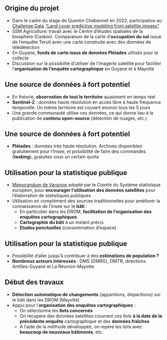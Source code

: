 ## Origine du projet

- Dans le cadre du stage de Quentin Chabennet en 2022, participation au [Challenge Data](https://challengedata.ens.fr/) ["Land cover predictive modeling from satellite images"](https://challengedata.ens.fr/challenges/48)
- SSM Agriculture: travail avec le Centre d'études spatiales de la biosphère (Cesbio). Comparaison de la carte d'[**occupation du sol**]{.orange} issue de l'enquête Teruti avec une carte construite avec des données de télédétection
- En Guyane, [**fonds de carte issus de données Pléiades**]{.orange} utilisés pour la collecte
- Discussion sur la possibilité d'utiliser de l'imagerie satellite pour faciliter l'[**organisation de l'enquête cartographique**]{.orange} en Guyane et à Mayotte

## Une source de données à fort potentiel

- En théorie, [**observation de tout le territoire**]{.orange} quasiment en temps réel
- [**Sentinel-2**]{.orange} : données haute résolution en accès libre à haute fréquence temporelle. Un même territoire est couvert environ tous les 5 jours
- Une grande communauté utilise ces données, ce qui donne lieu à la publication de [**contenu open-source**]{.orange} (détection de nuages, etc.)

## Une source de données à fort potentiel

- [**Pléiades**]{.orange} : données très haute résolution. Archives disponibles gratuitement pour l'Insee, et possibilité de faire des commandes (**tasking**), gratuites sous un certain quota 

## Utilisation pour la statistique publique

- [Mémorandum de Varsovie](https://dgins2021.stat.gov.pl/warsaw-memorandum) adopté par le Comité du Système statistique européen, pour [**encourager l'utilisation des données satellites**]{.orange} pour l'élaboration de statistiques publiques
- Utilisation en complément des sources traditionnelles pour améliorer la connaissance de l'Insee sur le [**bâti**]{.orange} :
  - En particulier dans les DROM, [**facilitation de l'organisation des enquêtes cartographiques**]{.blue2}
  - [**Cartographie du bâti**]{.blue2} à un instant précis
  - [**Etudes ponctuelles**]{.blue2} (consommation d'espace)

<!-- A mentionner, meilleure enquête cartographique = meilleur RIL = meilleures enquêtes -->

## Utilisation pour la statistique publique

- Possibilité d'aller jusqu'à contribuer à des [**estimations de population ?**]{.blue2}
- [**Nombreux acteurs intéressés**]{.orange} : DMS (DMRG), DMTR, directions Antilles-Guyane et La Réunion-Mayotte

## Début des travaux

- [**Détection automatique de changements**]{.orange} (apparitions, disparitions) sur le bâti dans les DROM (Mayotte)
- Appui pour l'[**organisation des enquêtes cartographiques**]{.orange}&nbsp;:
  - On sélectionne les [**îlots concernés**]{.blue2}
  - On récupère des données satellites couvrant ces îlots [**à la date de la précédente enquête**]{.blue2} cartographique et des [**données fraîches**]{.blue2}
  - A l'aide de la méthode développée, on repère les ilots avec [**beaucoup de nouveaux bâtiments**]{.blue2}, etc.
